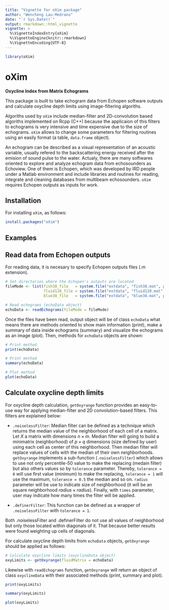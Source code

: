 ---
title: "Vignette for oXim package"
author: "Wencheng Lau-Medrano"
date: "`r Sys.Date()`"
output: rmarkdown::html_vignette
vignette: >
  %\VignetteIndexEntry{oXim}
  %\VignetteEngine{knitr::rmarkdown}
  %\VignetteEncoding{UTF-8}
---

```{r, echo = FALSE, message = FALSE}
library(oXim)
```

# oXim

**Oxycline Index from Matrix Echograms**

This package is built to take echogram data from Echopen software outputs and calculate oxycline depth limits using image-filtering algoriths.

Algoriths used by `oXim` include median-filter and 2D-convolution based algoriths implemented on Rcpp (C++) because the applicaion of this filters to echograms is very intensive and time expensive due to the size of echograms. `oXim` allows to change some parameters for filtering routines using an easily format (a table, `data.frame` object).

An echogram can be described as a visual representation of an acoustic variable, usually refered to the backscattering energy received after the emision of sound pulse to the water. Actualy, there are many softwares oriented to explore and analyze echogram data from echosounders as Echoview. One of them is Echopen, which was developed by IRD people under a Matlab environment and include libraries and routines for reading, integrate and cleaning databases from multibeam echosounders. `oXim` requires Echopen outputs as inputs for work. 


## Installation

For installing `oXim`, as follows:

```{r, eval=FALSE}
install.packages("oXim")
```

## Examples

## Read data from Echopen outputs
For reading data, it is necesary to specify Echopen outputs files (.m extension).

```{r, cache=TRUE}

# Set directories where the Echopen's outputs are located
fileMode <- list(fish38_file   = system.file("extdata", "fish38.mat", package = "oXim"),
                 fluid120_file = system.file("extdata", "fluid120.mat", package = "oXim"),
                 blue38_file   = system.file("extdata", "blue38.mat", package = "oXim"))

# Read echograms (echoData object)
echoData <- readEchograms(fileMode = fileMode)

```

Once the files have been read, output object will be of class `echoData` what means there are methods oriented to show main information (print), make a summary of data inside echograms (summary) and visualize the echograms as an image (plot). Then, methods for `echoData` objects are shown:

```{r}
# Print method
print(echoData)
```

```{r}
# Print method
summary(echoData)
```

```{r, fig.height=5, fig.width=7}
# Plot method
plot(echoData)
```

## Calculate oxycline depth limits
For oxycline depth calculation, `getOxyrange` function provides an easy-to-use way for applying median-filter and 2D convolution-based filters. This filters are explained below:

* `.noiselessFilter`: Median filter can be defined as a technique which returns the median value of the neighborhood of each cell of a matrix. Let $X$ a matrix with dimensions $n \times m$. Median filter will going to build a minimatrix (neighborhood) of $p \times q$ dimensions (size defined by user) using each cell as center of this neighborhood. Then median filter will replace values of cells with the median of their own neighborhoods. `getOxyrange` implements a sub-function (`.noiselessFilter`) which allows to use not only percentile-50 value to make the replacing (medain filter) but also others values so by `tolerance` parameter. Thereby, `tolerance = 0` will use first value (minimum) to make the replacing, `tolerance = 1` will use the maximum, `tolerance = 0.5` the median and so on. `radius` parameter will be use to indicate size of neighborhood (it will be an square neighborhood $radius \times radius$). Finally, with `times` parameter, user may indicate how many times the filter will be applied.

* `.definerFilter`: This function can be defined as a wrapper of `.noiselessFilter` with `tolerance = 1`.

Both .noiselessFilter and .definerFilter do not use all values of neighborhood but only those located within diagonals of it. That because better results were found weighting up cells of diagonals.

For calculate oxycline depth limits from `echoData` objects, `getOxyrange` should be applied as follows:

```{r, cache=TRUE}

# Calculate oxycline limits (oxyclineData object)
oxyLimits <- getOxyrange(fluidMatrix = echoData)

```

Likewise with `readEchograms` function, `getOxyrange` will return an object of class `oxyclineData` with their associated methods (print, summary and plot).

```{r}
print(oxyLimits)
```

```{r}
summary(oxyLimits)
```

```{r, fig.height=5, fig.width=7}
plot(oxyLimits)
```

